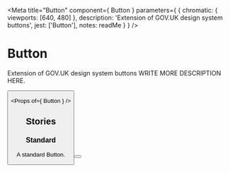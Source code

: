 
<Meta
  title="Button"
  component={ Button }
  parameters={ {
    chromatic: { viewports: [640, 480] },
    description: 'Extension of GOV.UK design system buttons',
    jest: ['Button'],
    notes: readMe
  } }
/>

# Button

Extension of GOV.UK design system buttons
WRITE MORE DESCRIPTION HERE.

<Preview withToolbar>
  <Story name="Button">
    <Button />
  </Story>
</Preview>

<Props of={ Button } />


## Stories
### Standard

A standard Button.

<Preview>
  <Story name="Standard">
    <Button />
  </Story>
</Preview>
